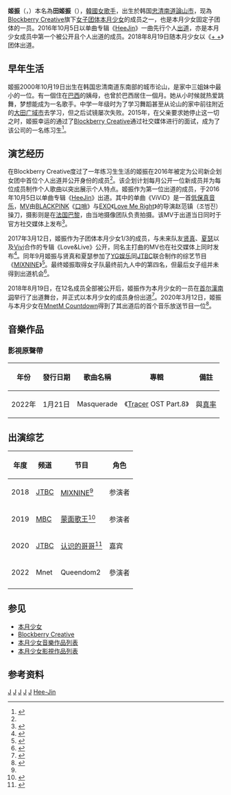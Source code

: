 {{藝人
| 姓名 = 
| 類型 = 女歌手
| 圖片 = 170312 이달의 소녀 미니팬미팅 (6).jpg
| 圖片簡介 = 2017年3月参加[[人气歌谣|人气歌谣]]粉丝见面时的姬振
| 圖片尺寸 = 
| 別名 = 
| 原名 = 田姬振
| 羅馬拼音 = Jeon Hee-Jin
| 英文名 = Zoe
| 暱稱 = 姬兔、肌肉兔、[[平板支撐|Master Planker]]、素狂振、[[纯素主义|全素振]]<ref>Chuu Can Do It 第16集自稱。在韓語，「田」姓跟「全」姓同音，她因個人健康和減少動物的痛苦為由，開始取代肉食和肉製品。</ref>
| 國籍 = {{KOR}}
| 出生日期 = {{birth_date_and _age|2000|10|19}}
| 出生地點 = {{KOR}}[[忠清南道|忠清南道]][[論山市|論山市]]
| 職業 = [[歌手|歌手]]、[[舞者|舞者]]
| 語言 = [[韓語|韓語]]、[[英語|英語]]、少许[[日语|日语]]、基本[[葡萄牙語|葡萄牙語]]
| 教育程度 = {{link-ko|汉城女子高等学校|한성여자고등학교}}（畢業）
| 母校 = {{link-ko|汉城女子高等学校|한성여자고등학교}}
| 音樂類型 = [[K-pop|K-pop]]
| 演奏樂器 = [[吉他|吉他]]、[[低音電吉他|低音電吉他]]、[[電子琴|電子琴]]、[[鋼琴|鋼琴]]
| 出道日期 = 個人：<br>{{start date and age|2016|10|5}}<br>本月少女 1/3：<br>{{start date and age|2017|3|13}}<br>本月少女：<br>{{start date and age|2018|8|19}}
| 出道作 = 個人：《[[HeeJin|HeeJin]]》<br>本月少女：《[[+_+_(本月少女迷你專輯)|+ +]]》
| 代表作 = 
| 簽名 = [[File:LOONA_Heejin_signature.png|150px]]
| 活躍年代 = 2016年至今
| 經紀公司 = [[Blockberry_Creative|Blockberry Creative]]
| 相關團體 = [[本月少女|本月少女]]、{{link-en|本月少女 1/3|Loona 1/3}}
}}
{{Infobox Korean name
| hangul = 희진
| hanja = 姬振
| rr = Huijin
| mr = Hŭichin
| hangulborn = {{linktext|전|희|진}}
| hanjaborn = {{linktext|田|姬|振}}
| rrborn = Jeon Huijin         
| mrborn = 	Chŏn Hŭichin
}}
'''姬振'''（{{lang-ko|'''희진'''}}，{{bd|2000年|10月19日}}）本名為'''田姬振'''（{{kor|k='''전희진'''|hanja='''田姬振'''|rm= Jeon Hee Jin}}），[[韓國|韓國]][[女歌手|女歌手]]，出生於韩国[[忠清南道|忠清南道]][[論山市|論山市]]，现為[[Blockberry_Creative|Blockberry Creative]]旗下[[女子音樂團體|女子团体]][[本月少女|本月少女]]的成员之一，也是本月少女固定子团体{{link-en|本月少女 1/3|Loona 1/3}}的一员。2016年10月5日以单曲专辑《[[HeeJin|HeeJin]]》一曲先行个人[[出道|出道]]，亦是本月少女成员中第一个被公开且个人出道的成员。2018年8月19日随本月少女以《[[+_+_(本月少女迷你專輯)|+ +]]》团体出道。

==早年生活==
姬振2000年10月19日出生在韩国忠清南道东南部的城市论山，是家中三姐妹中最小的一位。有一個住在[[巴西|巴西]]的姨母，也曾於巴西居住一個月。她从小时候就热爱跳舞，梦想能成为一名歌手。中学一年级时为了学习舞蹈甚至从论山的家中前往附近的[[大田广域市|大田广域市]]去学习，但之后试镜屡次失败。2015年，在父亲要求她停止这一切之时，姬振幸运的通过了[[Blockberry_Creative|Blockberry Creative]]通过社交媒体进行的面试，成为了该公司的一名练习生<ref name="jeon">{{cite news|last=Kim|first=Eun-Goo|date=2017-03-12|title='이달의 소녀 1/3' 희진 "특유의 끼로 언니들 꿈까지 이룰래요"|url=https://www.edaily.co.kr/news/read?newsId=01085686615862664&mediaCodeNo=258|language=Ko|newspaper=Edaily|accessdate=2021-02-26|archive-date=2020-10-27|archive-url=https://web.archive.org/web/20201027235641/https://www.edaily.co.kr/news/read?newsId=01085686615862664&mediaCodeNo=258|dead-url=no}}</ref>。

==演艺经历==
在Blockberry Creative度过了一年练习生生活的姬振在2016年被定为公司新企划女团中首位个人出道并公开身份的成员<ref name="jeon"/>。该企划计划每月公开一位新成员并为每位成员制作个人歌曲以突出展示个人特点。姬振作为第一位出道的成员，于2016年10月5日以单曲专辑《[[HeeJin|HeeJin]]》出道。其中的单曲《ViViD》是一首[[低保真音乐|低保真音乐]]，[[MV|MV]]由[[BLACKPINK|BLACKPINK]]《[[口哨_(BLACKPINK歌曲)|口哨]]》与[[EXO|EXO]]《[[EXODUS_(EXO專輯)|Love Me Right]]》的导演赵范镇（조범진）操刀，摄影则是在[[法国|法国]][[巴黎|巴黎]]，由当地摄像团队负责拍摄。该MV于出道当日同时于官方社交媒体上发布<ref>{{cite news |last=Choi|first=Hyun-Jeong|date=2016-10-05 |title=이달의 소녀 희진, 데뷔곡 ‘비비드(ViViD)’ 공개|url=https://sports.donga.com/3/all/20161005/80623958/2|language=Ko |newspaper=东亚体育}}</ref>。

2017年3月12日，姬振作为子团体本月少女1/3的成员，与未来队友[[贤真|贤真]]、[[夏瑟|夏瑟]]以及[[黃珈熙|Vivi]]合作的专辑《Love&Live》公开，同名主打曲的MV也在社交媒体上同时发布<ref>{{cite news |language=Ko |title=이달의 소녀 1/3, 오늘(13일) 베일 벗는다 |url=http://tenasia.hankyung.com/archives/1157969 |last=Son |first=Ye-Ji |publisher=10Asia |date=2017-03-13 |accessdate=2021-02-26 |archive-date=2017-03-13 |archive-url=https://web.archive.org/web/20170313082436/http://tenasia.hankyung.com/archives/1157969 |dead-url=no }}</ref>。同年9月姬振与贤真和夏瑟参加了[[YG娱乐|YG娱乐]]同[[JTBC|JTBC]]联合制作的综艺节目《[[MIXNINE|MIXNINE]]》<ref name="mixnine">{{cite news |language=Ko |title='믹스나인' 양현석, '이달의 소녀' 보자마자 "답답하다 진짜" 독설 |url=http://stoo.asiae.co.kr/news/view.htm?idxno=2017110600102890737 |last=Kim |first=Na-Young |publisher=스포츠투데이 |date=2017-11-06 |accessdate=2021-02-26 |archive-date=2020-09-25 |archive-url=https://web.archive.org/web/20200925171854/http://stoo.asiae.co.kr/news/view.htm?idxno=2017110600102890737 |dead-url=no }}</ref>。最终姬振取得女子队最终前九人中的第四名，但最后女子组并未得到出道机会<ref>{{cite news |language=Ko |title=[★밤TView]'믹스나인' 女신류진·男우진영 1등, 데뷔는 소년팀 |url=http://star.mt.co.kr/stview.php?no=2018012701100515430 |last=choi |first=Seo-Young |publisher=Starnews |date=2018-01-27 |accessdate=2021-02-26 |archive-date=2020-12-27 |archive-url=https://web.archive.org/web/20201227093328/https://star.mt.co.kr/stview.php?no=2018012701100515430 |dead-url=no }}</ref>。

2018年8月19日，在12名成员全部被公开后，姬振作为本月少女的一员在[[首尔|首尔]][[漢南洞|漢南洞]]举行了出道舞台，并正式以本月少女的成员身份出道<ref>{{cite news|language=Ko|title=[다녀가요] '99억 괴물신인' 이달의 소녀 "목표는 신인상!"|url=https://www.nocutnews.co.kr/news/5017881|last=Kim|first=Hyeon-Sik|publisher=CBS nocut news|date=2018-08-20|accessdate=2021-02-26|archive-date=2018-08-21|archive-url=https://web.archive.org/web/20180821114312/http://www.nocutnews.co.kr/news/5017881|dead-url=no}}</ref>。2020年3月12日，姬振与本月少女在[[Mnet|Mnet]][[M_Countdown|M Countdown]]得到了其出道后的首个音乐放送节目一位<ref>{{cite news|language=Ko|title=이달의 소녀 ‘Star’, 사우스차이나모닝포스트 ‘2020년 K팝 베스트 싱글 15’ 선정|url=https://www.wowtv.co.kr/NewsCenter/News/Read?articleId=A202101040359&t=NN||publisher=韩国经济TV|date=2021-01-04 |accessdate=2021-02-26 }}</ref>。

==音樂作品==
{{See also|本月少女音樂作品列表}}

===影視原聲帶===
{|class="wikitable" style=text-align:center
! 年份
! 發行日期
! 歌曲名稱
! 專輯
! 備註
|-
|2022年
|1月21日
|Masquerade
|《[[Tracer_(電視劇)|Tracer]] OST Part.8》
|與[[真率_(本月少女)|真率]]
|}

==出演综艺==
{| class="wikitable"
|-
! 年度
! 频道
! 节目
! 角色
|-
|2018
| [[JTBC|JTBC]]
| [[MIXNINE|MIXNINE]]<ref name="mixnine"/>
| 参演者
|-
|2019
| [[MBC|MBC]]
| [[蒙面歌王_(韓國)|蒙面歌王]]<ref>{{cite news|language=Ko|title='복면가왕' 엔터레이디, 이달의소녀 희진…플레이가이 2R 진출|url=https://www.chosun.com/site/data/html_dir/2019/02/24/2019022401231.html|last=Jeong|first=Yu-Na |publisher=[[朝鲜日报|朝鲜日报]]|date=2019-02-24 |accessdate=2021-02-26 }}</ref>
| 参演者
|-
|2020
|[[JTBC|JTBC]]
|[[认识的哥哥|认识的哥哥]]<ref>{{cite news|language=Ko|title=이달의 소녀, ‘아는 형님’ 출연…‘희진X이브X츄’ 거침없는 예능감|url=https://sports.donga.com/article/all/20200418/100710739/1|last=Jo|first=Seung-Yoon |publisher=东亚体育|date=2020-04-18 |accessdate=2021-02-26 }}</ref>
|嘉宾
|-
|2022
|Mnet
|Queendom2
|參演者
|-
|}

==参见==
*[[本月少女|本月少女]]
*[[Blockberry_Creative|Blockberry Creative]]
*[[本月少女音樂作品列表|本月少女音樂作品列表]]
*[[本月少女影視作品列表|本月少女影視作品列表]]

==参考资料==
{{Commonscat|Jeon Heejin}}
{{reflist}}
{{本月少女}}
{{Portal bar|人物|大韓民國|音乐}}
[[Category:本月少女|J]]
[[Category:韓國女歌手|J]]
[[Category:韓國流行音樂歌手|J]]
[[Category:韓語流行音樂歌手|J]]
[[Category:忠清南道出身人物|J]]
[[Category:田姓|Hee-Jin]]
